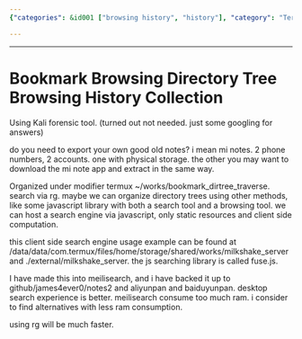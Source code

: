 ```yaml
---
{"categories": &id001 ["browsing history", "history"], "category": "Termux", "date": "2022-06-01 03:25:15", "description": "This article discusses the process of organizing directories using Termux and compares it with alternatives like Meilisearch, which consumes a lot of RAM. The author considers an alternative solution - ripgrep (rg) for faster searching, and provides an example shared on GitHub and various file-sharing platforms.", "tags": *id001, "title": "Bookmark Browsing History Collection"}

---
```


------

# Bookmark Browsing Directory Tree Browsing History Collection

Using Kali forensic tool. (turned out not needed. just some googling for answers)

do you need to export your own good old notes? i mean mi notes. 2 phone numbers, 2 accounts. one with physical storage. the other you may want to download the mi note app and extract in the same way.

Organized under modifier termux ~/works/bookmark_dirtree_traverse. search via rg.
maybe we can organize directory trees using other methods, like some javascript library with both a search tool and a browsing tool. we can host a search engine via javascript, only static resources and client side computation.

this client side search engine usage example can be found at /data/data/com.termux/files/home/storage/shared/works/milkshake_server and ./external/milkshake_server. the js searching library is called fuse.js.

I have made this into meilisearch, and i have backed it up to github/james4ever0/notes2 and aliyunpan and baiduyunpan. desktop search experience is better. meilisearch consume too much ram. i consider to find alternatives with less ram consumption.

using rg will be much faster.


